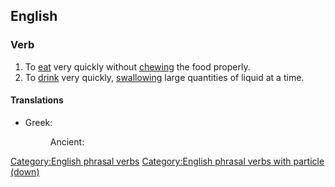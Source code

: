 ==English==

===Verb===
{{head|en|verb}}

# To [[eat]] very quickly without [[chewing]] the food properly.
# To [[drink]] very quickly, [[swallowing]] large quantities of liquid at a time.

====Translations====
{{trans-top|to eat very quickly without chewing}}
* Greek:
*: Ancient: {{t|grc|λαφύσσω}}
{{trans-mid}}
{{trans-bottom}}


[[Category:English phrasal verbs]]
[[Category:English phrasal verbs with particle (down)]]